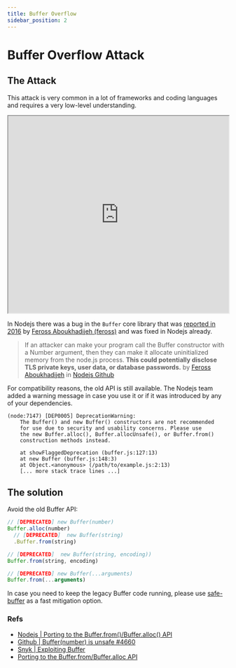 ```yaml
---
title: Buffer Overflow
sidebar_position: 2
---
```


# Buffer Overflow Attack

## The Attack

This attack is very common in a lot of frameworks and coding languages and requires a very low-level understanding.

<iframe
  width='100%'
  height='450'
  src='https://www.youtube.com/embed/1S0aBV-Waeo'
></iframe>

In Nodejs there was a bug in the `Buffer` core library that was [reported in 2016](https://github.com/nodejs/node/issues/4660#issue-126343377) by [Feross Aboukhadijeh (feross)](https://twitter.com/feross) and was fixed in Nodejs already.

> If an attacker can make your program call the Buffer constructor with a Number argument, then they can make it allocate uninitialized memory from the node.js process. **This could potentially disclose TLS private keys, user data, or database passwords.**
> by [Feross Aboukhadijeh](https://github.com/feross) in [Nodejs Github](https://github.com/nodejs/node/issues/4660#issue-126343377)

For compatibility reasons, the old API is still available. The Nodejs team added a warning message in case you use it or if it was introduced by any of your dependencies.

```
(node:7147) [DEP0005] DeprecationWarning:
	The Buffer() and new Buffer() constructors are not recommended
    for use due to security and usability concerns. Please use
    the new Buffer.alloc(), Buffer.allocUnsafe(), or Buffer.from()
	construction methods instead.

    at showFlaggedDeprecation (buffer.js:127:13)
    at new Buffer (buffer.js:148:3)
    at Object.<anonymous> (/path/to/example.js:2:13)
    [... more stack trace lines ...]
```

## The solution

Avoid the old Buffer API:

```js
// [DEPRECATED] new Buffer(number)
Buffer.alloc(number)
  // [DEPRECATED]  new Buffer(string)
  .Buffer.from(string)

// [DEPRECATED]  new Buffer(string, encoding))
Buffer.from(string, encoding)

// [DEPRECATED] new Buffer(...arguments)
Buffer.from(...arguments)
```

In case you need to keep the legacy Buffer code running, please use [safe-buffer](https://www.npmjs.com/package/safe-buffer) as a fast mitigation option.

### Refs

- [Nodejs | Porting to the Buffer.from()/Buffer.alloc() API](https://nodejs.org/fr/docs/guides/buffer-constructor-deprecation/)
- [Github | Buffer(number) is unsafe #4660](https://github.com/nodejs/node/issues/4660)
- [Snyk | Exploiting Buffer](https://snyk.io/blog/exploiting-buffer/)
- [Porting to the Buffer.from/Buffer.alloc API](https://github.com/ChALkeR/safer-buffer/blob/master/Porting-Buffer.md#faq)
